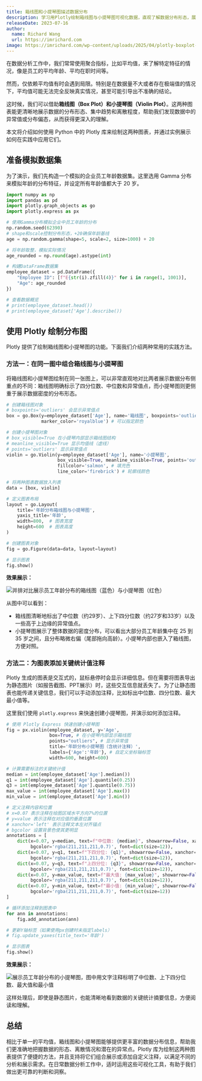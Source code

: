 ```yaml
---
title: 箱线图和小提琴图描述数据分布
description: 学习用Plotly绘制箱线图与小提琴图可视化数据，直观了解数据分布形态，展示中位数和异常值
releaseDate: 2023-07-16
author:
  name: Richard Wang
  url: https://imrichard.com
image: https://imrichard.com/wp-content/uploads/2025/04/plotly-boxplot-violinplot-distribution-cover.avif
---
```


在数据分析工作中，我们常常使用聚合指标，比如平均值，来了解特定特征的情况，像是员工的平均年龄、平均在职时间等。

然而，仅依赖平均值有时会遇到局限。特别是在数据量不大或者存在极端值的情况下，平均值可能无法完全反映真实情况，甚至可能引导出不准确的结论。

这时候，我们可以借助**箱线图（Box Plot）**和**小提琴图（Violin Plot）**。这两种图表能更清晰地展示数据的分布形态、集中趋势和离散程度，帮助我们发现数据中的异常值或分布偏态，从而获得更深入的理解。

本文将介绍如何使用 Python 中的 Plotly 库来绘制这两种图表，并通过实例展示如何在实践中应用它们。

## 准备模拟数据集

为了演示，我们先构造一个模拟的企业员工年龄数据集。这里选用 Gamma 分布来模拟年龄的分布特征，并设定所有年龄值都大于 20 岁。

```python
import numpy as np
import pandas as pd
import plotly.graph_objects as go
import plotly.express as px

# 使用Gamma分布模拟企业中员工年龄的分布
np.random.seed(62390)
# shape和scale控制分布形态，+20确保年龄基线
age = np.random.gamma(shape=5, scale=2, size=1000) + 20

# 将年龄取整，模拟实际情况
age_rounded = np.round(age).astype(int)

# 构建DataFrame数据集
employee_dataset = pd.DataFrame({
    "Employee ID": [f"E{str(i).zfill(4)}" for i in range(1, 1001)],
    "Age": age_rounded
})

# 查看数据概览
# print(employee_dataset.head())
# print(employee_dataset['Age'].describe())
```

## 使用 Plotly 绘制分布图

Plotly 提供了绘制箱线图和小提琴图的功能。下面我们介绍两种常用的实践方法。

### 方法一：在同一图中组合箱线图与小提琴图

将箱线图和小提琴图绘制在同一张图上，可以非常直观地对比两者展示数据分布侧重点的不同：箱线图明确标示了四分位数、中位数和异常值点，而小提琴图则更侧重于展示数据密度的分布形态。

```python
# 创建箱线图对象
# boxpoints='outliers' 会显示异常值点
box = go.Box(y=employee_dataset['Age'], name='箱线图', boxpoints='outliers',
             marker_color='royalblue') # 可以指定颜色

# 创建小提琴图对象
# box_visible=True 在小提琴内部显示箱线图结构
# meanline_visible=True 显示均值线（虚线）
# points='outliers' 显示异常值点
violin = go.Violin(y=employee_dataset['Age'], name='小提琴图',
                   box_visible=True, meanline_visible=True, points='outliers',
                   fillcolor='salmon', # 填充色
                   line_color='firebrick') # 轮廓线颜色

# 将两种图表数据放入列表
data = [box, violin]

# 定义图表布局
layout = go.Layout(
    title='年龄分布箱线图与小提琴图',
    yaxis_title='年龄',
    width=800,  # 图表宽度
    height=600  # 图表高度
)

# 创建图表对象
fig = go.Figure(data=data, layout=layout)

# 显示图表
fig.show()
```

**效果展示：**

![并排对比展示员工年龄分布的箱线图（蓝色）与小提琴图（红色）](https://imrichard.com/wp-content/uploads/2025/04/age-distribution-boxplot-violin-comparison.avif)

从图中可以看到：

- 箱线图清晰地标出了中位数（约29岁）、上下四分位数（约27岁和33岁）以及一些高于上边缘的异常值点。
- 小提琴图展示了整体数据的密度分布，可以看出大部分员工年龄集中在 25 到 35 岁之间，且分布略微右偏（尾部拖向高龄）。小提琴内部也嵌入了箱线图，方便对照。

### 方法二：为图表添加关键统计值注释

Plotly 生成的图表是交互式的，鼠标悬停时会显示详细信息。但在需要将图表导出为静态图片（如报告截图、PPT展示）时，这些交互信息就丢失了。为了让静态图表也能传递关键信息，我们可以手动添加注释，比如标出中位数、四分位数、最大最小值等。

这里我们使用 `plotly.express` 来快速创建小提琴图，并演示如何添加注释。

```python
# 使用 Plotly Express 快速创建小提琴图
fig = px.violin(employee_dataset, y='Age',
                box=True, # 在小提琴内部显示箱线图
                points="outliers", # 显示异常值
                title='年龄分布小提琴图（含统计注释）',
                labels={'Age':'年龄'}, # 自定义坐标轴标签
                width=600, height=600)

# 计算需要标注的关键统计值
median = int(employee_dataset['Age'].median())
q1 = int(employee_dataset['Age'].quantile(0.25))
q3 = int(employee_dataset['Age'].quantile(0.75))
max_value = int(employee_dataset['Age'].max())
min_value = int(employee_dataset['Age'].min())

# 定义注释内容和位置
# x=0.07 表示注释在绘图区域水平方向7%的位置
# y=value 表示注释在对应值的垂直位置
# xanchor='left' 表示注释文本左对齐锚点
# bgcolor 设置背景色使其更明显
annotations = [
    dict(x=0.07, y=median, text=f"中位数: {median}", showarrow=False, xanchor='left',
         bgcolor='rgba(211,211,211,0.7)', font=dict(size=12)),
    dict(x=0.07, y=q1, text=f"下四分位: {q1}", showarrow=False, xanchor='left',
         bgcolor='rgba(211,211,211,0.7)', font=dict(size=12)),
    dict(x=0.07, y=q3, text=f"上四分位: {q3}", showarrow=False, xanchor='left',
         bgcolor='rgba(211,211,211,0.7)', font=dict(size=12)),
    dict(x=0.07, y=max_value, text=f"最大值: {max_value}", showarrow=False, xanchor='left',
         bgcolor='rgba(211,211,211,0.7)', font=dict(size=12)),
    dict(x=0.07, y=min_value, text=f"最小值: {min_value}", showarrow=False, xanchor='left',
         bgcolor='rgba(211,211,211,0.7)', font=dict(size=12))
]

# 循环添加注释到图表中
for ann in annotations:
    fig.add_annotation(ann)

# 更新Y轴标签（如果使用px创建时未指定labels）
# fig.update_yaxes(title_text='年龄')

# 显示图表
fig.show()
```

**效果展示：**

![展示员工年龄分布的小提琴图，图中用文字注释标明了中位数、上下四分位数、最大值和最小值](https://imrichard.com/wp-content/uploads/2025/04/annotated-age-distribution-violin-plot.avif)

这样处理后，即使是静态图片，也能清晰地看到数据的关键统计摘要信息，方便阅读和理解。

## 总结

相比于单一的平均值，箱线图和小提琴图能够提供更丰富的数据分布信息，帮助我们更准确地把握数据的形态、离散情况和潜在的异常点。Plotly 库为绘制这两种图表提供了便捷的方法，并且支持将它们组合展示或添加自定义注释，以满足不同的分析和展示需求。在日常数据分析工作中，适时运用这些可视化工具，有助于我们做出更可靠的判断和洞察。
